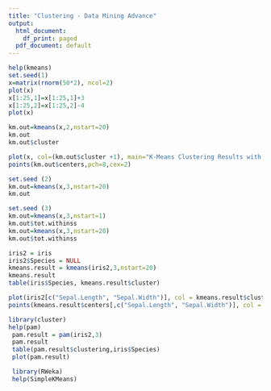 ```yaml
---
title: "Clustering - Data Mining Advance"
output:
  html_document:
    df_print: paged
  pdf_document: default
---
```


 

```r
help(kmeans)
set.seed(1)
x=matrix(rnorm(50*2), ncol=2)
plot(x)
x[1:25,1]=x[1:25,1]+3
x[1:25,2]=x[1:25,2]-4
plot(x)
```

```r
km.out=kmeans(x,2,nstart=20)
km.out
km.out$cluster
```
```r
plot(x, col=(km.out$cluster +1), main="K-Means Clustering Results with K=2", xlab="", ylab="", pch=20, cex=2)
points(km.out$centers,pch=8,cex=2)


```
```r
set.seed (2)
km.out=kmeans(x,3,nstart=20)
km.out
```
```r
set.seed (3)
km.out=kmeans(x,3,nstart=1)
km.out$tot.withinss
km.out=kmeans(x,3,nstart=20)
km.out$tot.withinss

```
```r
iris2 = iris
iris2$Species = NULL
kmeans.result = kmeans(iris2,3,nstart=20)
kmeans.result
table(iris$Species, kmeans.result$cluster)

```
```r
plot(iris2[c("Sepal.Length", "Sepal.Width")], col = kmeans.result$cluster)
points(kmeans.result$centers[,c("Sepal.Length", "Sepal.Width")], col = 1:3,pch = 8, cex=2)
```

```r
library(cluster)
help(pam)
 pam.result = pam(iris2,3)
 pam.result
 table(pam.result$clustering,iris$Species)
 plot(pam.result)

```
```r
 library(RWeka)
 help(SimpleKMeans)

```

